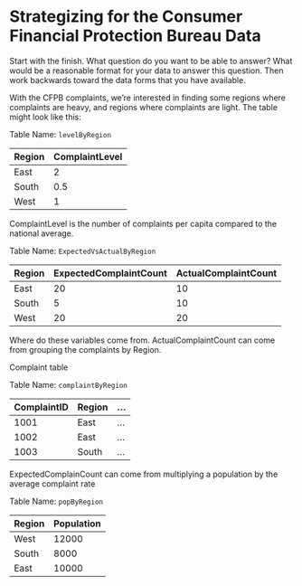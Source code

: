 Strategizing for the Consumer Financial Protection Bureau Data
========================================================

Start with the finish.  What question do you want to be able to answer?  What would be a reasonable format for your data to answer this question.  Then work backwards toward the data forms that you have available.

With the CFPB complaints, we're interested in finding some regions where complaints are heavy, and regions where complaints are light.  The table might look like this:

Table Name: `levelByRegion`

Region | ComplaintLevel
-------|----------------
East   |  2
South  | 0.5
West   | 1

ComplaintLevel is the number of complaints per capita compared to the national average.

Table Name: `ExpectedVsActualByRegion`

Region | ExpectedComplaintCount | ActualComplaintCount
-------|------------------------|---------------------
East |      20  | 10
South |     5  | 10
West |      20 | 20

Where do these variables come from.  ActualComplaintCount can come from grouping the complaints by Region.

Complaint table

Table Name: `complaintByRegion`

ComplaintID | Region |  ...
----------|----------|-----------
1001      |  East    | ...
1002      |  East    | ...
1003      |  South   | ...


ExpectedComplainCount can come from multiplying a population by the average complaint rate

Table Name: `popByRegion`

Region | Population
-------|-------------
West   | 12000
South  |  8000
East   | 10000

